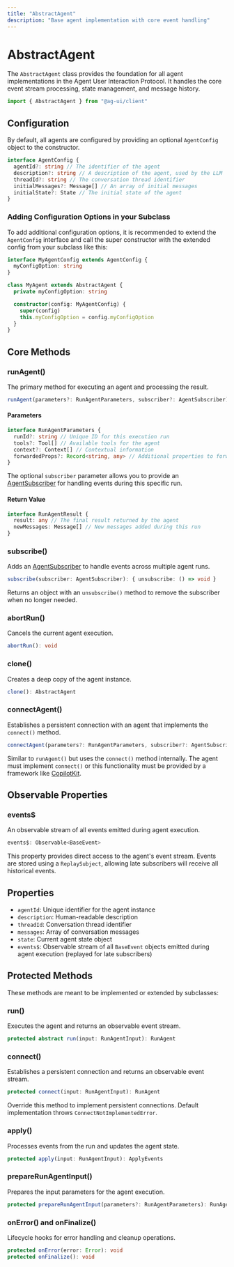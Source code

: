 ```yaml
---
title: "AbstractAgent"
description: "Base agent implementation with core event handling"
---
```


# AbstractAgent

The `AbstractAgent` class provides the foundation for all agent implementations
in the Agent User Interaction Protocol. It handles the core event stream
processing, state management, and message history.

```typescript
import { AbstractAgent } from "@ag-ui/client"
```

## Configuration

By default, all agents are configured by providing an optional `AgentConfig`
object to the constructor.

```typescript
interface AgentConfig {
  agentId?: string // The identifier of the agent
  description?: string // A description of the agent, used by the LLM
  threadId?: string // The conversation thread identifier
  initialMessages?: Message[] // An array of initial messages
  initialState?: State // The initial state of the agent
}
```

### Adding Configuration Options in your Subclass

To add additional configuration options, it is recommended to extend the
`AgentConfig` interface and call the super constructor with the extended config
from your subclass like this:

```typescript
interface MyAgentConfig extends AgentConfig {
  myConfigOption: string
}

class MyAgent extends AbstractAgent {
  private myConfigOption: string

  constructor(config: MyAgentConfig) {
    super(config)
    this.myConfigOption = config.myConfigOption
  }
}
```

## Core Methods

### runAgent()

The primary method for executing an agent and processing the result.

```typescript
runAgent(parameters?: RunAgentParameters, subscriber?: AgentSubscriber): Promise<RunAgentResult>
```

#### Parameters

```typescript
interface RunAgentParameters {
  runId?: string // Unique ID for this execution run
  tools?: Tool[] // Available tools for the agent
  context?: Context[] // Contextual information
  forwardedProps?: Record<string, any> // Additional properties to forward
}
```

The optional `subscriber` parameter allows you to provide an
[AgentSubscriber](/sdk/js/client/subscriber) for handling events during this
specific run.

#### Return Value

```typescript
interface RunAgentResult {
  result: any // The final result returned by the agent
  newMessages: Message[] // New messages added during this run
}
```

### subscribe()

Adds an [AgentSubscriber](/sdk/js/client/subscriber) to handle events across
multiple agent runs.

```typescript
subscribe(subscriber: AgentSubscriber): { unsubscribe: () => void }
```

Returns an object with an `unsubscribe()` method to remove the subscriber when
no longer needed.

### abortRun()

Cancels the current agent execution.

```typescript
abortRun(): void
```

### clone()

Creates a deep copy of the agent instance.

```typescript
clone(): AbstractAgent
```

### connectAgent()

Establishes a persistent connection with an agent that implements the
`connect()` method.

```typescript
connectAgent(parameters?: RunAgentParameters, subscriber?: AgentSubscriber): Promise<RunAgentResult>
```

Similar to `runAgent()` but uses the `connect()` method internally. The agent
must implement `connect()` or this functionality must be provided by a framework
like [CopilotKit](https://copilotkit.ai).

## Observable Properties

### events$

An observable stream of all events emitted during agent execution.

```typescript
events$: Observable<BaseEvent>
```

This property provides direct access to the agent's event stream. Events are
stored using a `ReplaySubject`, allowing late subscribers will receive all
historical events.

## Properties

- `agentId`: Unique identifier for the agent instance
- `description`: Human-readable description
- `threadId`: Conversation thread identifier
- `messages`: Array of conversation messages
- `state`: Current agent state object
- `events$`: Observable stream of all `BaseEvent` objects emitted during agent
  execution (replayed for late subscribers)

## Protected Methods

These methods are meant to be implemented or extended by subclasses:

### run()

Executes the agent and returns an observable event stream.

```typescript
protected abstract run(input: RunAgentInput): RunAgent
```

### connect()

Establishes a persistent connection and returns an observable event stream.

```typescript
protected connect(input: RunAgentInput): RunAgent
```

Override this method to implement persistent connections. Default implementation
throws `ConnectNotImplementedError`.

### apply()

Processes events from the run and updates the agent state.

```typescript
protected apply(input: RunAgentInput): ApplyEvents
```

### prepareRunAgentInput()

Prepares the input parameters for the agent execution.

```typescript
protected prepareRunAgentInput(parameters?: RunAgentParameters): RunAgentInput
```

### onError() and onFinalize()

Lifecycle hooks for error handling and cleanup operations.

```typescript
protected onError(error: Error): void
protected onFinalize(): void
```
